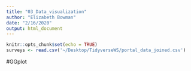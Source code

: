 ```yaml
---
title: "03_Data_visualization"
author: "Elizabeth Bowman"
date: "2/16/2020"
output: html_document
---
```


```r
knitr::opts_chunk$set(echo = TRUE)
surveys <- read.csv('~/Desktop/TidyverseWS/portal_data_joined.csv')
```

#GGplot